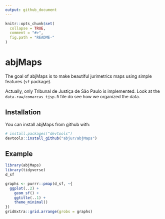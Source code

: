 ```yaml
---
output: github_document
---
```



```r
knitr::opts_chunk$set(
  collapse = TRUE,
  comment = "#>",
  fig.path = "README-"
)
```

# abjMaps

The goal of abjMaps is to make beautiful jurimetrics maps using simple features (`sf` package). 

Actually, only Tribunal de Justiça de São Paulo is implemented. Look at the `data-raw/comarcas_tjsp.R` file do see how we organized the data.

## Installation

You can install abjMaps from github with:

```r
# install.packages("devtools")
devtools::install_github("abjur/abjMaps")
```

## Example

```r
library(abjMaps)
library(tidyverse)
d_sf
```

```r
graphs <- purrr::pmap(d_sf, ~{
  ggplot(..2) +        
    geom_sf() +       
    ggtitle(..1) +     
    theme_minimal() 
})
gridExtra::grid.arrange(grobs = graphs)
```

